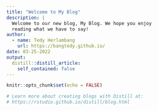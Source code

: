 ```yaml
---
title: "Welcome to My Blog"
description: |
  Welcome to our new blog, My Blog. We hope you enjoy 
  reading what we have to say!
author:
  - name: Tedy Herlambang 
    url: https://bangtedy.github.io/
date: 03-25-2022
output:
  distill::distill_article:
    self_contained: false
---
```


```r
knitr::opts_chunk$set(echo = FALSE)

# Learn more about creating blogs with Distill at:
# https://rstudio.github.io/distill/blog.html

```



